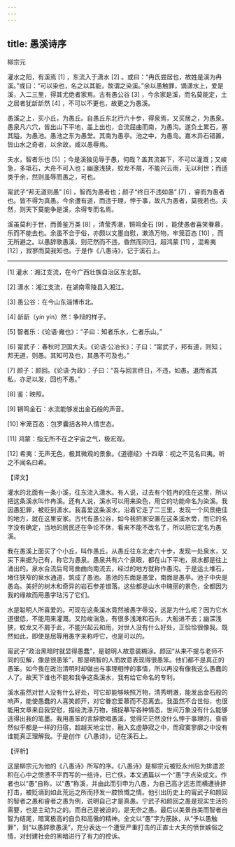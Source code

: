 ```yaml
---
---
---
```

title: 愚溪诗序
---




柳宗元

灌水之阳，有溪焉 [1] ，东流入于潇水 [2] 。或曰：“冉氏尝居也，故姓是溪为冉溪。”或曰：“可以染也，名之以其能，故谓之染溪。”余以愚触罪，谪潇水上，爱是溪，入二三里，得其尤绝者家焉。古有愚公谷 [3] ，今余家是溪，而名莫能定，土之居者犹龂龂然 [4] ，不可以不更也，故更之为愚溪。

愚溪之上，买小丘，为愚丘。自愚丘东北行六十步，得泉焉，又买居之，为愚泉。愚泉凡六穴，皆出山下平地，盖上出也，合流屈曲而南，为愚沟。遂负土累石，塞其隘，为愚池。愚池之东为愚堂。其南为愚亭。池之中，为愚岛。嘉木异石错置，皆山水之奇者，以余故，咸以愚辱焉。

夫水，智者乐也 [5] ；今是溪独见辱于愚，何哉？盖其流甚下，不可以灌溉；又峻急，多坻石，大舟不可入也；幽邃浅狭，蛟龙不屑，不能兴云雨，无以利世；而适类于余，然则虽辱而愚之，可也。

甯武子“邦无道则愚” [6] ，智而为愚者也；颜子“终日不违如愚” [7] ，睿而为愚者也。皆不得为真愚。今余遭有道，而违于理，悖于事，故凡为愚者，莫我若也。夫然，则天下莫能争是溪，余得专而名焉。

溪虽莫利于世，而善鉴万类 [8] ，清莹秀澈，锵鸣金石 [9] ，能使愚者喜笑眷慕，乐而不能去也。余虽不合于俗，亦颇以文墨自慰，漱涤万物，牢笼百态 [10] ，而无所避之。以愚辞歌愚溪，则茫然而不违，昏然而同归，超鸿蒙 [11] ，混希夷 [12] ，寂寥而莫我知也。于是作《八愚诗》，记于溪石上。



* * *



[1] 灌水：湘江支流，在今广西壮族自治区东北部。

[2] 潇水：湘江支流，在湖南零陵县入湘江。

[3] 愚公谷：在今山东淄博市北。

[4] 龂龂（yín yín）然：争辩的样子。

[5] 智者乐：《论语·雍也》：“子曰：知者乐水，仁者乐山。”

[6] 甯武子：春秋时卫国大夫。《论语·公冶长》：子曰：“甯武子，邦有道，则知；邦无道，则愚。其知可及也，其愚不可及也。”

[7] 颜子：颜回。《论语·为政》：子曰：“吾与回言终日，不违，如愚。退而省其私，亦足以发，回也不愚。”

[8] 鉴：映照。

[9] 锵鸣金石：水流能够发出金石般的声音。

[10] 牢笼百态：包罗囊括各种人情世态。

[11] 鸿蒙：指无所不在之宇宙之气，极宏观。

[12] 希夷：无声无色，极其微观的景象。《道德经》十四章：视之不见名曰夷。听之不闻名曰希。

【译文】

灌水的北面有一条小溪，往东流入潇水。有人说，过去有个姓冉的住在这里，所以把这条溪水叫作冉溪。还有人说，溪水可以用来染色，用它的功能命名为染溪。我因愚犯罪，被贬到潇水。我喜爱这条溪水，沿着它走了二三里，发现一个风景绝佳的地方，就在这里安家。古代有愚公谷，如今我把家安置在这条溪水旁，而它的名字没有确定，当地的居民还在争论不休，看来不能不改名了，所以把它定名为愚溪。

我在愚溪上面买了个小丘，叫作愚丘。从愚丘往东北走六十步，发现一处泉水，又买下来据为己有，称它为愚泉。愚泉共有六个泉眼，都在山下平地，泉水都是往上涌出的。泉水合流后弯弯曲曲向南流去，经过的地方就称作愚沟。于是运土堆石，堵住狭窄的泉水通道，筑成了愚池。愚池的东面是愚堂，南面是愚亭。池子中央是愚岛。美好的树木和奇异的岩石参差错落。这些都是山水中瑰丽的景色，全都因为我的缘故而用愚字玷污了它们。

水是聪明人所喜爱的。可现在这条溪水竟然被愚字辱没，这是为什么呢？因为它水道很低，不能用来灌溉。又险峻湍急，有很多浅滩和石头，大船进不去；幽深浅狭，蛟龙又不屑于此，不能兴起云和雨，对世人没有什么好处，正恰恰很像我。既然如此，即使是屈辱用愚字来称呼它，也是可以的。

甯武子“政治黑暗时就显得愚蠢”，是聪明人故意装糊涂。颜回“从来不提与老师不同的见解，像是很愚笨”，那是明智的人而故意表现得很愚笨。他们都不是真正的愚笨。如今我在政治清明时却做出与事理相悖的事情，所以再没有像我这么愚蠢的人了。故天下谁也不能和我争这条溪水，我有给它命名的专利。

溪水虽然对世人没有什么好处，可它却能够映照万物，清秀明澈，能发出金石般的响声，能使愚蠢的人喜笑颜开，对它眷恋爱慕而不忍离去。我虽然不合世俗，也很能用文章来自我安慰，描绘洗涤万物，捕捉摹写各种情态，世间万象没有什么能够逃得出我的笔墨。我用愚笨的言辞歌唱愚溪，觉得茫茫然没什么悖于事理的，昏昏然似乎都是一样的归宿，超越天地尘世，融入玄虚静寂之中，而寂寞寥廓之中没有谁能真正理解我。于是创作《八愚诗》，记在溪石上。

【评析】

这是柳宗元为他的《八愚诗》所写的序。《八愚诗》是柳宗元被贬永州后为排遣淤积在心中之愤懑不平而写的一组诗，已亡佚。本文通篇以一个“愚”字点染成文。作者也以“愚”自称，以“愚”称溪，并由此而引申为八愚，为自己高才远志而横遭排挤打击，被贬谪到如此荒远之所而抒发一腔愤慨之情。他引出历史上的甯武子和颜回的智者之愚和睿者之愚为例，说明自己才是真愚。宁武子和颜回之愚是现实生活的需要，也是主动为之的。而自己是被迫的，是无奈之愚。最后以美景自美而智者自智为结尾，暗寓极高的自负和高傲的精神。全文以“愚”字为筋脉，从“予以愚触罪”，到“以愚辞歌愚溪”，充分表达一个遭受严重打击的正直士大夫的愤世嫉俗之情，对封建社会的黑暗进行了有力的控诉。